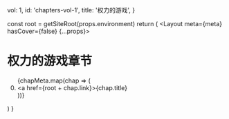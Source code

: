 
  vol: 1,
  id: 'chapters-vol-1',
  title: '权力的游戏',
}

  const root = getSiteRoot(props.environment)
  return (
    <Layout meta={meta} hasCover={false} {...props}>
      <h1>权力的游戏章节</h1>
      <ol start="0">
        {chapMeta.map(chap => (
          <li key={chap.index}>
            <a href={root + chap.link}>{chap.title}</a>
          </li>
        ))}
      </ol>
    </Layout>
  )
}
